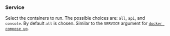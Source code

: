 ### Service

Select the containers to run.
The possible choices are: `all`, `api`, and `console`.
By default `all` is chosen.
Similar to the `SERVICE` argument for [`docker compose up`][docker compose up].

[docker compose up]: https://docs.docker.com/reference/cli/docker/compose/up/
